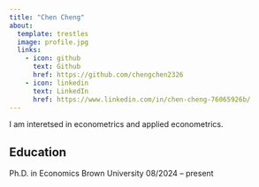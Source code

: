 ```yaml
---
title: "Chen Cheng" 
about:
  template: trestles
  image: profile.jpg 
  links:
    - icon: github
      text: Github
      href: https://github.com/chengchen2326
    - icon: linkedin
      text: LinkedIn
      href: https://www.linkedin.com/in/chen-cheng-76065926b/
---
```


I am interetsed in econometrics and applied econometrics.

## Education

Ph.D. in Economics   Brown University     08/2024 – present





